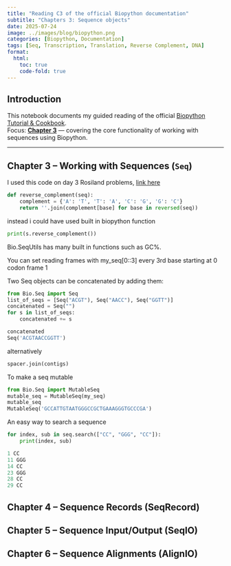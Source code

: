 ```yaml
---
title: "Reading C3 of the official Biopython documentation"
subtitle: "Chapters 3: Sequence objects"
date: 2025-07-24
image: ../images/blog/biopython.png
categories: [Biopython, Documentation]
tags: [Seq, Transcription, Translation, Reverse Complement, DNA]
format:
  html:
    toc: true
    code-fold: true
---
```


##  Introduction

This notebook documents my guided reading of the official [Biopython Tutorial & Cookbook](https://biopython.org/DIST/docs/tutorial/Tutorial.html).  
Focus: [**Chapter 3**](https://biopython.org/docs/latest/Tutorial/chapter_seq_objects.html) — covering the core functionality of working with sequences using Biopython.

---

##  Chapter 3 – Working with Sequences (`Seq`)


I used this code on day 3 Rosiland problems, [link here](https://github.com/ZackBioData/100days-of-coding/blob/main/Day%203%20-%203%20rosiland%20problems/Locating%20Restriction%20Sites.py)

```python
def reverse_complement(seq):
    complement = {'A': 'T', 'T': 'A', 'C': 'G', 'G': 'C'}
    return ''.join(complement[base] for base in reversed(seq))
```
instead i could have used built in biopython function 

```python
print(s.reverse_complement()) 
```

Bio.SeqUtils has many built in functions such as GC%.

You can set reading frames with my_seq[0::3] every 3rd base starting at 0 codon frame 1

Two Seq objects can be concatenated by adding them:
```python
from Bio.Seq import Seq
list_of_seqs = [Seq("ACGT"), Seq("AACC"), Seq("GGTT")]
concatenated = Seq("")
for s in list_of_seqs:
    concatenated += s

concatenated
Seq('ACGTAACCGGTT')
```
alternatively 
```python
spacer.join(contigs)
```

To make a seq mutable 
```python
from Bio.Seq import MutableSeq
mutable_seq = MutableSeq(my_seq)
mutable_seq
MutableSeq('GCCATTGTAATGGGCCGCTGAAAGGGTGCCCGA')
```

An easy way to search a sequence
```python
for index, sub in seq.search(["CC", "GGG", "CC"]):
    print(index, sub)

1 CC
11 GGG
14 CC
23 GGG
28 CC
29 CC
```

##  Chapter 4 – Sequence Records (SeqRecord)

##  Chapter 5 – Sequence Input/Output (SeqIO)

##  Chapter 6 – Sequence Alignments (AlignIO) 